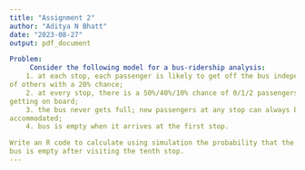 ```yaml
---
title: "Assignment 2"
author: "Aditya N Bhatt"
date: "2023-08-27"
output: pdf_document

Problem: 
     Consider the following model for a bus-ridership analysis:
    1. at each stop, each passenger is likely to get off the bus independent
of others with a 20% chance;
    2. at every stop, there is a 50%/40%/10% chance of 0/1/2 passengers
getting on board;
    3. the bus never gets full; new passengers at any stop can always be
accommodated;
    4. bus is empty when it arrives at the first stop.

Write an R code to calculate using simulation the probability that the
bus is empty after visiting the tenth stop.
---
```


